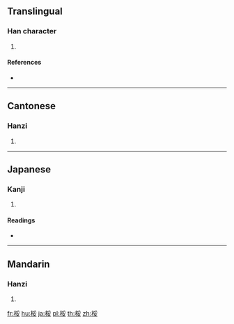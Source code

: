 {{character info/new}}
==Translingual==

===Han character===
{{Han char|rn=75|rad=木|as=07|sn=11|four=42944|canj=DBV}}

# {{defn|Han|sort=木07}}

====References====
* {{Han ref|kx=0527.090|dkj=14810|dj=0916.030|hdz=21217.090|uh=6875|ud=26741|bh=D5BD|bd=54717}}

----

==Cantonese==

===Hanzi===
{{yue-hanzi|jyut=[[jeoi1]], [[jeoi4]]|y=yeui1, yeui4}}

# {{defn|lang=yue|sort=木07}}

----

==Japanese==

===Kanji===
{{ja-kanji|grade=|rs=木07}}

# {{defn|lang=ja|sort=木07}}

====Readings====
* {{ja-readings|on=[[ずい]] (zui), [[に]] (ni)|kun=[[たら]] (tara)}}

----

==Mandarin==

===Hanzi===
{{cmn-hanzi|pin=[[ruí]] ([[rui2]])|wg=jui<sup>2</sup>}}

# {{defn|lang=cmn|sort=木07}}

[[fr:桵]]
[[hu:桵]]
[[ja:桵]]
[[pl:桵]]
[[th:桵]]
[[zh:桵]]